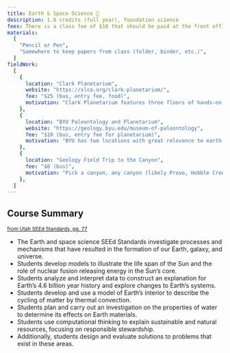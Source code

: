 ---
title: Earth & Space Science 🌋
description: 1.0 credits (full year), foundation science
fees: There is a class fee of $10 that should be paid at the front office. This fee covers any perishable lab materials used throughout the course for building models that assist our learning.
materials:
  [
    "Pencil or Pen",
    "Somewhere to keep papers from class (folder, binder, etc.)",
  ]
fieldWork:
  [
    {
      location: "Clark Planetarium",
      website: "https://slco.org/clark-planetarium/",
      fee: "$25 (bus, entry fee, food)",
      motivation: "Clark Planetarium features three floors of hands-on, interactive exhibits. The topics are Earth, Near Earth, and Beyond.",
    },
    {
      location: "BYU Paleontology and Planetarium",
      website: "https://geology.byu.edu/museum-of-paleontology",
      fee: "$10 (bus, entry fee for planetarium)",
      motivation: "BYU has two locations with great relevance to earth systems, with topics ranging from climate change to the formation of the universe and its structures.",
    },
    {
      location: "Geology Field Trip to the Canyon",
      fee: "$8 (bus)",
      motivation: "Pick a canyon, any canyon (likely Provo, Hobble Creek, or Rock) to visualize Utah's geologic history.",
    },
  ]
---

## Course Summary

<small>
  <a
    href="https://schools.utah.gov/curr/science/_science_/2023SEEdK12.pdf"
    target="_blank"
  >
    from Utah SEEd Standards, pg. 77
  </a>
</small>

- The Earth and space science SEEd Standards investigate processes and mechanisms that have resulted in the formation of our Earth, galaxy, and universe.
- Students develop models to illustrate the life span of the Sun and the role of nuclear fusion releasing energy in the Sun’s core.
- Students analyze and interpret data to construct an explanation for Earth’s 4.6 billion year history and explore changes to Earth’s systems.
- Students develop and use a model of Earth’s interior to describe the cycling of matter by thermal convection.
- Students plan and carry out an investigation on the properties of water to determine its effects on Earth materials.
- Students use computational thinking to explain sustainable and natural resources, focusing on responsible stewardship.
- Additionally, students design and evaluate solutions to problems that exist in these areas.
